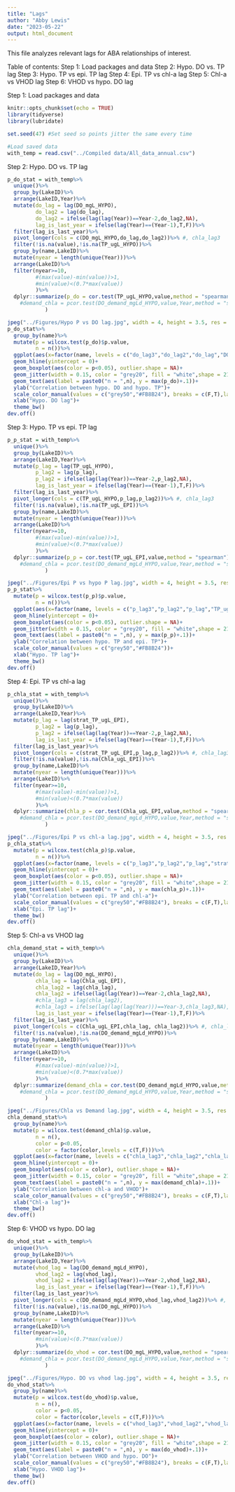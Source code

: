 ```yaml
---
title: "Lags"
author: "Abby Lewis"
date: "2023-05-22"
output: html_document
---
```


This file analyzes relevant lags for ABA relationships of interest. 

Table of contents:
Step 1: Load packages and data
Step 2: Hypo. DO vs. TP lag
Step 3: Hypo. TP vs epi. TP lag
Step 4: Epi. TP vs chl-a lag
Step 5: Chl-a vs VHOD lag
Step 6: VHOD vs hypo. DO lag


Step 1: Load packages and data
```r
knitr::opts_chunk$set(echo = TRUE)
library(tidyverse)
library(lubridate)

set.seed(47) #Set seed so points jitter the same every time

#Load saved data
with_temp = read.csv("../Compiled data/All_data_annual.csv")
```


Step 2: Hypo. DO vs. TP lag
```r
p_do_stat = with_temp%>%
  unique()%>%
  group_by(LakeID)%>%
  arrange(LakeID,Year)%>%
  mutate(do_lag = lag(DO_mgL_HYPO),
         do_lag2 = lag(do_lag),
         do_lag2 = ifelse(lag(lag(Year))==Year-2,do_lag2,NA),
         lag_is_last_year = ifelse(lag(Year)==(Year-1),T,F))%>%
  filter(lag_is_last_year)%>%
  pivot_longer(cols = c(DO_mgL_HYPO,do_lag,do_lag2))%>% #, chla_lag3
  filter(!is.na(value),!is.na(TP_ugL_HYPO))%>%
  group_by(name,LakeID)%>%
  mutate(nyear = length(unique(Year)))%>%
  arrange(LakeID)%>%
  filter(nyear>=10,
         #(max(value)-min(value))>1,
         #min(value)<(0.7*max(value))
         )%>%
  dplyr::summarize(p_do = cor.test(TP_ugL_HYPO,value,method = "spearman")$estimate
    #demand_chla = pcor.test(DO_demand_mgLd_HYPO,value,Year,method = "spearman")$estimate
            )

jpeg("../Figures/Hypo P vs DO lag.jpg", width = 4, height = 3.5, res = 300, units = "in")
p_do_stat%>%
  group_by(name)%>%
  mutate(p = wilcox.test(p_do)$p.value,
         n = n())%>%
  ggplot(aes(x=factor(name, levels = c("do_lag3","do_lag2","do_lag","DO_mgL_HYPO","do_lead","do_lead2"), labels = c("t-3","t-2","t-1","t","t+1", "t+2")),y=p_do))+
  geom_hline(yintercept = 0)+
  geom_boxplot(aes(color = p<0.05), outlier.shape = NA)+
  geom_jitter(width = 0.15, color = "grey20", fill = "white",shape = 21)+
  geom_text(aes(label = paste0("n = ",n), y = max(p_do)+.1))+
  ylab("Correlation between hypo. DO and hypo. TP")+
  scale_color_manual(values = c("grey50","#FB8B24"), breaks = c(F,T),labels = c("FALSE","TRUE"),drop = F, name = "p < 0.05")+
  xlab("Hypo. DO lag")+
  theme_bw()
dev.off()
```


Step 3: Hypo. TP vs epi. TP lag
```r
p_p_stat = with_temp%>%
  unique()%>%
  group_by(LakeID)%>%
  arrange(LakeID,Year)%>%
  mutate(p_lag = lag(TP_ugL_HYPO),
         p_lag2 = lag(p_lag),
         p_lag2 = ifelse(lag(lag(Year))==Year-2,p_lag2,NA),
         lag_is_last_year = ifelse(lag(Year)==(Year-1),T,F))%>%
  filter(lag_is_last_year)%>%
  pivot_longer(cols = c(TP_ugL_HYPO,p_lag,p_lag2))%>% #, chla_lag3
  filter(!is.na(value),!is.na(TP_ugL_EPI))%>%
  group_by(name,LakeID)%>%
  mutate(nyear = length(unique(Year)))%>%
  arrange(LakeID)%>%
  filter(nyear>=10,
         #(max(value)-min(value))>1,
         #min(value)<(0.7*max(value))
         )%>%
  dplyr::summarize(p_p = cor.test(TP_ugL_EPI,value,method = "spearman")$estimate
    #demand_chla = pcor.test(DO_demand_mgLd_HYPO,value,Year,method = "spearman")$estimate
            )

jpeg("../Figures/Epi P vs hypo P lag.jpg", width = 4, height = 3.5, res = 300, units = "in")
p_p_stat%>%
  mutate(p = wilcox.test(p_p)$p.value,
         n = n())%>%
  ggplot(aes(x=factor(name, levels = c("p_lag3","p_lag2","p_lag","TP_ugL_HYPO","p_lead","p_lead2"), labels = c("t-3","t-2","t-1","t","t+1", "t+2")),y=p_p))+
  geom_hline(yintercept = 0)+
  geom_boxplot(aes(color = p<0.05), outlier.shape = NA)+
  geom_jitter(width = 0.15, color = "grey20", fill = "white",shape = 21)+
  geom_text(aes(label = paste0("n = ",n), y = max(p_p)+.1))+
  ylab("Correlation between hypo. TP and epi. TP")+
  scale_color_manual(values = c("grey50","#FB8B24"))+
  xlab("Hypo. TP lag")+
  theme_bw()
dev.off()
```


Step 4: Epi. TP vs chl-a lag
```r
p_chla_stat = with_temp%>%
  unique()%>%
  group_by(LakeID)%>%
  arrange(LakeID,Year)%>%
  mutate(p_lag = lag(strat_TP_ugL_EPI),
         p_lag2 = lag(p_lag),
         p_lag2 = ifelse(lag(lag(Year))==Year-2,p_lag2,NA),
         lag_is_last_year = ifelse(lag(Year)==(Year-1),T,F))%>%
  filter(lag_is_last_year)%>%
  pivot_longer(cols = c(strat_TP_ugL_EPI,p_lag,p_lag2))%>% #, chla_lag3
  filter(!is.na(value),!is.na(Chla_ugL_EPI))%>%
  group_by(name,LakeID)%>%
  mutate(nyear = length(unique(Year)))%>%
  arrange(LakeID)%>%
  filter(nyear>=10,
         #(max(value)-min(value))>1,
         #min(value)<(0.7*max(value))
         )%>%
  dplyr::summarize(chla_p = cor.test(Chla_ugL_EPI,value,method = "spearman")$estimate
    #demand_chla = pcor.test(DO_demand_mgLd_HYPO,value,Year,method = "spearman")$estimate
            )

jpeg("../Figures/Epi P vs chl-a lag.jpg", width = 4, height = 3.5, res = 300, units = "in")
p_chla_stat%>%
  mutate(p = wilcox.test(chla_p)$p.value,
         n = n())%>%
  ggplot(aes(x=factor(name, levels = c("p_lag3","p_lag2","p_lag","strat_TP_ugL_EPI","p_lead","p_lead2"), labels = c("t-3","t-2","t-1","t","t+1", "t+2")),y=chla_p))+
  geom_hline(yintercept = 0)+
  geom_boxplot(aes(color = p<0.05), outlier.shape = NA)+
  geom_jitter(width = 0.15, color = "grey20", fill = "white",shape = 21)+
  geom_text(aes(label = paste0("n = ",n), y = max(chla_p)+.1))+
  ylab("Correlation between epi. TP and chl-a")+
  scale_color_manual(values = c("grey50","#FB8B24"), breaks = c(F,T),labels = c("FALSE","TRUE"),drop = F, name = "p < 0.05")+
  xlab("Epi. TP lag")+
  theme_bw()
dev.off()
```


Step 5: Chl-a vs VHOD lag
```r
chla_demand_stat = with_temp%>%
  unique()%>%
  group_by(LakeID)%>%
  arrange(LakeID,Year)%>%
  mutate(do_lag = lag(DO_mgL_HYPO),
         chla_lag = lag(Chla_ugL_EPI),
         chla_lag2 = lag(chla_lag),
         chla_lag2 = ifelse(lag(lag(Year))==Year-2,chla_lag2,NA),
         #chla_lag3 = lag(chla_lag2),
         #chla_lag3 = ifelse(lag(lag(lag(Year)))==Year-3,chla_lag3,NA),
         lag_is_last_year = ifelse(lag(Year)==(Year-1),T,F))%>%
  filter(lag_is_last_year)%>%
  pivot_longer(cols = c(Chla_ugL_EPI,chla_lag, chla_lag2))%>% #, chla_lag3
  filter(!is.na(value),!is.na(DO_demand_mgLd_HYPO))%>%
  group_by(name,LakeID)%>%
  mutate(nyear = length(unique(Year)))%>%
  arrange(LakeID)%>%
  filter(nyear>=10,
         #(max(value)-min(value))>1,
         #min(value)<(0.7*max(value))
         )%>%
  dplyr::summarize(demand_chla = cor.test(DO_demand_mgLd_HYPO,value,method = "spearman")$estimate
    #demand_chla = pcor.test(DO_demand_mgLd_HYPO,value,Year,method = "spearman")$estimate
            )

jpeg("../Figures/Chla vs Demand lag.jpg", width = 4, height = 3.5, res = 300, units = "in")
chla_demand_stat%>%
  group_by(name)%>%
  mutate(p = wilcox.test(demand_chla)$p.value,
         n = n(),
         color = p<0.05,
         color = factor(color,levels = c(T,F)))%>%
  ggplot(aes(x=factor(name, levels = c("chla_lag3","chla_lag2","chla_lag","Chla_ugL_EPI","chla_lead","chla_lead2"), labels = c("t-3","t-2","t-1","t","t+1", "t+2")),y=demand_chla))+
  geom_hline(yintercept = 0)+
  geom_boxplot(aes(color = color), outlier.shape = NA)+
  geom_jitter(width = 0.15, color = "grey20", fill = "white",shape = 21)+
  geom_text(aes(label = paste0("n = ",n), y = max(demand_chla)+.1))+
  ylab("Correlation between chl-a and VHOD")+
  scale_color_manual(values = c("grey50","#FB8B24"), breaks = c(F,T),labels = c("FALSE","TRUE"),drop = F, name = "p < 0.05")+
  xlab("Chl-a lag")+
  theme_bw()
dev.off()
```


Step 6: VHOD vs hypo. DO lag
```r
do_vhod_stat = with_temp%>%
  unique()%>%
  group_by(LakeID)%>%
  arrange(LakeID,Year)%>%
  mutate(vhod_lag = lag(DO_demand_mgLd_HYPO),
         vhod_lag2 = lag(vhod_lag),
         vhod_lag2 = ifelse(lag(lag(Year))==Year-2,vhod_lag2,NA),
         lag_is_last_year = ifelse(lag(Year)==(Year-1),T,F))%>%
  filter(lag_is_last_year)%>%
  pivot_longer(cols = c(DO_demand_mgLd_HYPO,vhod_lag,vhod_lag2))%>% #, chla_lag3
  filter(!is.na(value),!is.na(DO_mgL_HYPO))%>%
  group_by(name,LakeID)%>%
  mutate(nyear = length(unique(Year)))%>%
  arrange(LakeID)%>%
  filter(nyear>=10,
         #min(value)<(0.7*max(value))
         )%>%
  dplyr::summarize(do_vhod = cor.test(DO_mgL_HYPO,value,method = "spearman")$estimate
    #demand_chla = pcor.test(DO_demand_mgLd_HYPO,value,Year,method = "spearman")$estimate
            )

jpeg("../Figures/Hypo. DO vs vhod lag.jpg", width = 4, height = 3.5, res = 300, units = "in")
do_vhod_stat%>%
  group_by(name)%>%
  mutate(p = wilcox.test(do_vhod)$p.value,
         n = n(),
         color = p<0.05,
         color = factor(color,levels = c(T,F)))%>%
  ggplot(aes(x=factor(name, levels = c("vhod_lag3","vhod_lag2","vhod_lag","DO_demand_mgLd_HYPO","vhod_lead","vhod_lead2"), labels = c("t-3","t-2","t-1","t","t+1", "t+2")),y=do_vhod))+
  geom_hline(yintercept = 0)+
  geom_boxplot(aes(color = color), outlier.shape = NA)+
  geom_jitter(width = 0.15, color = "grey20", fill = "white",shape = 21)+
  geom_text(aes(label = paste0("n = ",n), y = max(do_vhod)+.1))+
  ylab("Correlation between VHOD and hypo. DO")+
  scale_color_manual(values = c("grey50","#FB8B24"), breaks = c(F,T),labels = c("FALSE","TRUE"),drop = F, name = "p < 0.05")+
  xlab("Hypo. VHOD lag")+
  theme_bw()
dev.off()
```